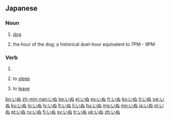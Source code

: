 {{also|イヌ}}
==Japanese==

===Noun===
{{ja-noun}}

# {{ja-def|犬|狗}} [[dog]]
# {{ja-def|戌}} the hour of the dog; a historical duel-hour equivalent to 7PM - 9PM

===Verb===
{{ja-verb}}

# {{ja-def|率寝}}
# {{ja-def|寝ぬ}} to [[sleep]]
# {{ja-def|去ぬ|往ぬ}} to [[leave]]

[[bn:いぬ]]
[[zh-min-nan:いぬ]]
[[be:いぬ]]
[[el:いぬ]]
[[es:いぬ]]
[[fr:いぬ]]
[[ko:いぬ]]
[[it:いぬ]]
[[sw:いぬ]]
[[ku:いぬ]]
[[lo:いぬ]]
[[lv:いぬ]]
[[lt:いぬ]]
[[li:いぬ]]
[[hu:いぬ]]
[[mg:いぬ]]
[[mn:いぬ]]
[[ja:いぬ]]
[[pl:いぬ]]
[[pt:いぬ]]
[[ru:いぬ]]
[[fi:いぬ]]
[[sv:いぬ]]
[[tr:いぬ]]
[[uk:いぬ]]
[[zh:いぬ]]